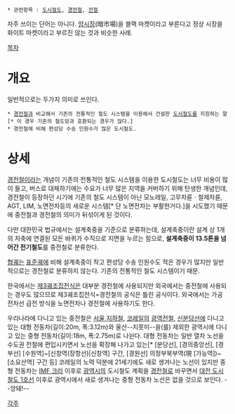  * 관련항목 : [[도시철도]], [[경전철]], [[전철]]

{{{+1 重電鐵 / Heavy Rail Transit}}}
자주 쓰이는 단어는 아니다. [[암시장]](暗市場)을 블랙 마켓이라고 부른다고 정상 시장을 화이트 마켓이라고 부르진 않는 것과 비슷한 사례.

[[목차]]

= 개요 =
일반적으로는 두가지 의미로 쓰인다.

 * [[경전철]]과 비교해서 기존의 전통적인 철도 시스템을 이용해서 건설한 [[도시철도]]를 지칭하는 말[* 이 경우 기존의 철도망과 호환되는 경우가 많다.]
 * 경전철에 비해 편성당 수송 인원수가 많은 도시철도.

= 상세 =
[[경전철]]이라는 개념이 기존의 전통적인 철도 시스템을 이용한 도시철도는 너무 비용이 많이 들고, 버스로 대체하기에는 수요가 너무 많은 지역을 커버하기 위해 탄생한 개념인데, 경전철이 등장하던 시기에 기존의 철도 시스템이 아닌 모노레일, 고무차륜ㆍ철제차륜, AGT, LIM, 노면전차등의 새로운 시스템[* 단 노면전차는 부활한거다.]을 시도했기 때문에 중전철과 경전철의 의미가 뒤섞이게 된 것이다.

다만 대한민국 법규에서는 설계축중을 기준으로 분류하는데, 설계축중이란 설계 상 1개의 차축에 연결된 모든 바퀴가 수직으로 지면을 누르는 힘으로, '''설계축중이 13.5톤을 넘어간 전기철도'''를 중전철로 분류한다.

[[협궤]]는 [[표준궤]]에 비해 설계축중이 작고 편성당 수송 인원수도 적은 경우가 많지만 일반적으로는 경전철로 분류하지 않는다. 기존의 전통적인 철도 시스템이기 때문.

한국에서는 [[제3궤조집전식]]은 대부분 경전철에 사용되지만 외국에서는 중전철에 사용되는 경우도 많으므로 제3궤조집전식=경전철의 공식은 틀린 공식이다. 외국에서는 가공전차선 급전 방식을 노면전차나 경전철에 사용하기도 한다.

우리나라에 다니고 있는 중전철은 [[서울 지하철]], [[코레일]]의 [[광역전철]], [[신분당선]]에 다니고 있는 대형 전동차(길이:20m, 폭:3.12m)와 울산--지못미--을(를) 제외한 광역시에 다니고 있는 중형 전동차(길이:18m, 폭:2.75m)로 나뉜다. 대형 전동차는 일반 열차 노선을 수도권 전철에 편입시키면서 노선을 확장해 나가고 있는[* [분당선], [경의중앙선], [경부선] [수원역]~[신창역(장항선)|신창역] 구간, [경원선] 의정부북부역(現 [가능역])~[소요산역] 구간 등] 코레일의 노력 덕분에 21세기에도 새로 생겨나는 노선이 있지만 중형 전동차는 [[외환위기|IMF 크리]] 이후로 [[광역시]]의 도시철도 계획을 [[경전철]]로 바꾸면서 [[대전 도시철도 1호선]] 이후로 광역시에서 새로 생겨나는 중형 전동차 노선은 없을 것으로 보인다.  --앙돼!--


[[각주]]
